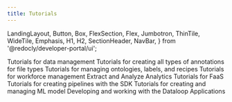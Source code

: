 ```yaml
---
title: Tutorials
---
```


  LandingLayout,
  Button,
  Box,
  FlexSection,
  Flex,
  Jumbotron,
  ThinTile,
  WideTile,
  Emphasis,
  H1,
  H2,
  SectionHeader,
  NavBar,
} from '@redocly/developer-portal/ui';



<Box my={25}>
  <FlexSection justifyContent="space-around" flexWrap="wrap">
    <WideTile header="Data Management" to="data_management.md" icon={dataManagementIcon}>
          Tutorials for data management
    </WideTile>
    <WideTile header="Annotations" to="annotations.md" icon={annotationsIcon}>
          Tutorials for creating all types of annotations for file types
    </WideTile>
    <WideTile header="Recipe and Ontology" to="recipe_and_ontology.md" icon={recipeOntologyIcon}>
          Tutorials for managing ontologies, labels, and recipes
    </WideTile>
    <WideTile header="Task and Workflows" to="task_workflows.md" icon={taskWorkflowsIcon}>
          Tutorials for workforce management
    </WideTile>
    <WideTile header="Analytics" to="analytics.md" icon={analyticsIcon}>
          Extract and Analyze Analytics
    </WideTile>
    <WideTile header="FaaS Tutorial" to="faas.md" icon={faasIcon}>
          Tutorials for FaaS
    </WideTile>
    <WideTile header="Pipelines" to="pipelines.md" icon={pipelinesIcon}>
          Tutorials for creating pipelines with the SDK
    </WideTile>
    <WideTile header="Model Management" to="model_management.md" icon={modelManagementIcon}>
          Tutorials for creating and managing ML model
    </WideTile>
    <WideTile header="Applications" to="applications.md" icon={applicationsIcon}>
          Developing and working with the Dataloop Applications
    </WideTile>
  </FlexSection>
</Box>

